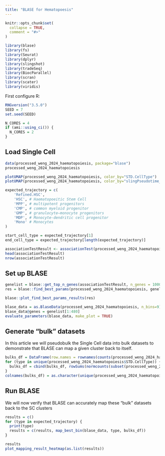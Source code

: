 ```yaml
---
title: "BLASE for Hematopoesis"
---
```


```r
knitr::opts_chunk$set(
  collapse = TRUE,
  comment = "#>"
)
```

```r
library(blase)
library(fs)
library(Seurat)
library(dplyr)
library(slingshot)
library(tradeSeq)
library(BiocParallel)
library(scran)
library(scater)
library(viridis)
```

First configure R:
```r
RNGversion("3.5.0")
SEED = 7
set.seed(SEED)
```

```r
N_CORES = 4
if (ami::using_ci()) {
  N_CORES = 2
}
```

## Load Single Cell
```r
data(processed_weng_2024_haematopoiesis, package="blase")
processed_weng_2024_haematopoiesis

plotUMAP(processed_weng_2024_haematopoiesis, color_by="STD.CellType")
plotUMAP(processed_weng_2024_haematopoiesis, color_by="slingPseudotime_1")
```


```r
expected_trajectory = c(
    'Refined.HSC',
    'HSC', # Haematopoeitic Stem Cell
    'MPP', # multipotent progenitors
    'CMP', # common myeloid progenitor
    'GMP', # granulocyte–monocyte progenitors
    'MDP', # Monocyte-dendritic cell progenitor
    'Mono' # Monocytes
)

start_cell_type = expected_trajectory[1]
end_cell_type = expected_trajectory[length(expected_trajectory)]
```



```r
associationTestResult <- associationTest(processed_weng_2024_haematopoiesis, lineages=T, global=F, contrastType="consecutive")
head(associationTestResult)
nrow(associationTestResult)
```
## Set up BLASE
```r
genelist = blase::get_top_n_genes(associationTestResult, n_genes = 1000, lineage = 1)
res = blase::find_best_params(processed_weng_2024_haematopoiesis, genelist, split_by="pseudotime_range", bins_count_range=c(6, 7, 8,9, 10),gene_count_range=c(10,20,40, 60, 80, 100, 120, 160, 240, 480, 960))

blase::plot_find_best_params_results(res)
```

```r
blase_data = as.BlaseData(processed_weng_2024_haematopoiesis, n_bins=9)
blase_data@genes = genelist[1:480]
evaluate_parameters(blase_data, make_plot = TRUE)
```

## Generate "bulk" datasets
In this article we will pseudobulk the Single Cell data into bulk datasets to demonstrate that
BLASE can map a given cluster back to itself.
```r
bulks_df = DataFrame(row.names = rownames(counts(processed_weng_2024_haematopoiesis)))
for (type in unique(processed_weng_2024_haematopoiesis$STD.CellType)) {
  bulks_df = cbind(bulks_df, rowSums(normcounts(subset(processed_weng_2024_haematopoiesis, , STD.CellType==type))))
}
colnames(bulks_df) = as.character(unique(processed_weng_2024_haematopoiesis$STD.CellType))
```

## Run BLASE
We will now verify that BLASE can accurately map these "bulk" datasets back to the SC clusters

```r
results = c()
for (type in expected_trajectory) {
  print(type)
  results = c(results, map_best_bin(blase_data, type, bulks_df))
}
```

```r
results
plot_mapping_result_heatmap(as.list(results))
```
